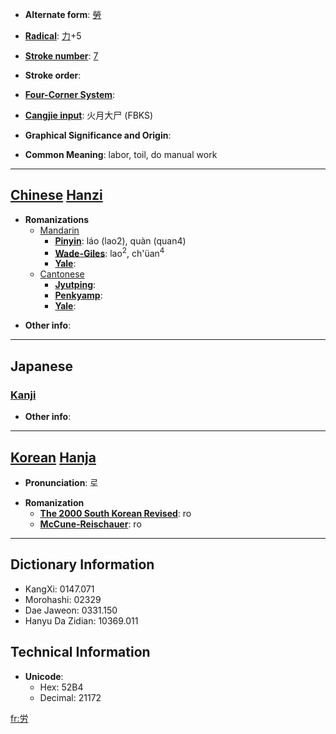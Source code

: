 * '''Alternate form''': [[勞]]

* '''[[Wiktionary:Chinese radical index| Radical]]''': [[Wiktionary:Chinese radical index 力|力]]+5

* '''[[Wiktionary:Chinese total strokes index|Stroke number]]''': [[Wiktionary:Chinese total strokes index 7|7]]

* '''Stroke order''': 

* '''[[Wiktionary:Chinese four corner index|Four-Corner System]]''': 

* '''[[Wiktionary:Chinese Cangjie index|Cangjie input]]''': 火月大尸 (FBKS)

* '''Graphical Significance and Origin''': 

* '''Common Meaning''': labor, toil, do manual work

----

== [[Chinese]] [[Hanzi]] ==

* '''Romanizations'''
** [[Mandarin]]
*** '''[[Pinyin]]''': láo (lao2), quàn (quan4)
*** '''[[Wade-Giles]]''': lao<sup>2</sup>, ch'üan<sup>4</sup>
*** '''[[Yale]]''': 
**[[Cantonese]]
***'''[[Jyutping]]''':
***'''[[Penkyamp]]''': 
***'''[[Yale]]''': 

* '''Other info''': 

----

==Japanese==
===[[Kanji]]===
{{kanji|on readings=[[ろう]] (rō)
|kun readings=[[つかれる]] (tsukareru), [[ねぎらう]] (negirau), [[いたわる]] (itawaru)
}}

* '''Other info''':  

----

== [[Korean]] [[Hanja]] ==

* '''Pronunciation''': 로

* '''Romanization'''
** '''[[The 2000 South Korean Revised Romanization|The 2000 South Korean Revised]]''': ro
** '''[[McCune-Reischauer]]''': ro

----

== Dictionary Information ==

* KangXi: 0147.071
* Morohashi: 02329
* Dae Jaweon: 0331.150
* Hanyu Da Zidian: 10369.011

== Technical Information ==

* '''Unicode''':
** Hex: 52B4
** Decimal: 21172

[[fr:労]]